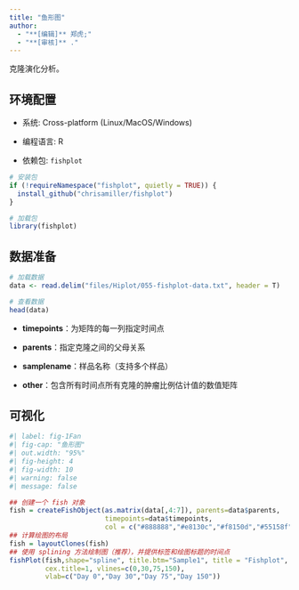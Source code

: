 ```yaml
---
title: "鱼形图"
author:
  - "**[编辑]** 郑虎;"
  - "**[审核]** ."
---
```


克隆演化分析。

## 环境配置

-   系统: Cross-platform (Linux/MacOS/Windows)

-   编程语言: R

-   依赖包: `fishplot`

```r
# 安装包
if (!requireNamespace("fishplot", quietly = TRUE)) {
  install_github("chrisamiller/fishplot")
}

# 加载包
library(fishplot)
```

## 数据准备

```r
# 加载数据
data <- read.delim("files/Hiplot/055-fishplot-data.txt", header = T)

# 查看数据
head(data)
```

- **timepoints**：为矩阵的每一列指定时间点

- **parents**：指定克隆之间的父母关系

- **samplename**：样品名称（支持多个样品）

- **other**：包含所有时间点所有克隆的肿瘤比例估计值的数值矩阵

## 可视化

```r
#| label: fig-1Fan
#| fig-cap: "鱼形图"
#| out.width: "95%"
#| fig-height: 4
#| fig-width: 10
#| warning: false
#| message: false

## 创建一个 fish 对象
fish = createFishObject(as.matrix(data[,4:7]), parents=data$parents, 
                        timepoints=data$timepoints, 
                        col = c("#888888","#e8130c","#f8150d","#55158f"))
## 计算绘图的布局
fish = layoutClones(fish)
## 使用 splining 方法绘制图（推荐），并提供标签和绘图标题的时间点
fishPlot(fish,shape="spline", title.btm="Sample1", title = "Fishplot",
         cex.title=1, vlines=c(0,30,75,150), 
         vlab=c("Day 0","Day 30","Day 75","Day 150"))
```

